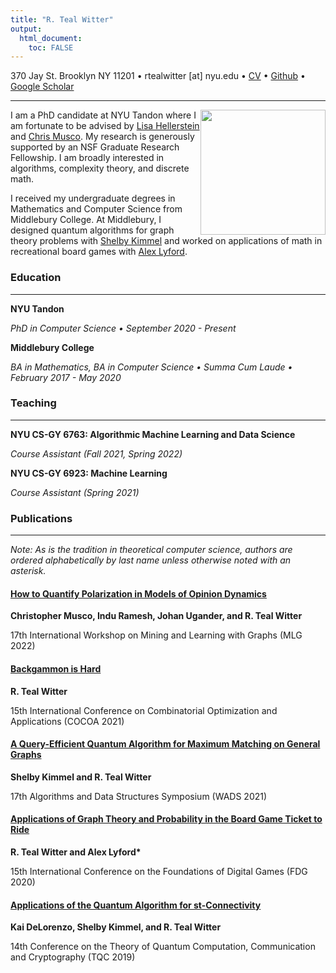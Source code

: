 ```yaml
---
title: "R. Teal Witter"
output: 
  html_document:
    toc: FALSE
---
```


370 Jay St. Brooklyn NY 11201 • rtealwitter [at] nyu.edu • [CV](files/cv.pdf) • [Github](https://github.com/rtealwitter) • [Google Scholar](https://scholar.google.com/citations?user=B2hIq-cAAAAJ&hl=en)

___ 

<img src="files/headshot.jpeg" style="float: right" width="200" />
I am a PhD candidate at NYU Tandon where I am fortunate to be advised 
by [Lisa Hellerstein](https://cse.engineering.nyu.edu/~hstein/) and [Chris Musco](https://www.chrismusco.com/). 
My research is generously supported by an NSF Graduate Research Fellowship. 
I am broadly interested in algorithms, complexity theory, and discrete math.

I received my undergraduate degrees in Mathematics and Computer Science from Middlebury College.
At Middlebury, I designed quantum algorithms for graph theory problems with [Shelby Kimmel](http://shelbykimmel.com/)
and worked on applications of math in recreational board games with [Alex Lyford](https://www.middlebury.edu/academics/math/faculty/node/550503).

### Education

--- 

**NYU Tandon**

*PhD in Computer Science • September 2020 - Present*

**Middlebury College**

*BA in Mathematics, BA in Computer Science • Summa Cum Laude • February 2017 - May 2020*


### Teaching

---

**NYU CS-GY 6763: Algorithmic Machine Learning and Data Science**

*Course Assistant (Fall 2021, Spring 2022)*

**NYU CS-GY 6923: Machine Learning**

*Course Assistant (Spring 2021)*

### Publications

---

*Note: As is the tradition in theoretical computer science, authors are ordered alphabetically by last name unless otherwise noted with an asterisk.*

#### [How to Quantify Polarization in Models of Opinion Dynamics](https://arxiv.org/abs/2110.11981)

**Christopher Musco, Indu Ramesh, Johan Ugander, and R. Teal Witter**

17th International Workshop on Mining and Learning with Graphs (MLG 2022)

#### [Backgammon is Hard](https://arxiv.org/abs/2106.16172)

**R. Teal Witter**

15th International Conference on Combinatorial Optimization and Applications (COCOA 2021)

#### [A Query-Efficient Quantum Algorithm for Maximum Matching on General Graphs](https://arxiv.org/abs/2010.02324)

**Shelby Kimmel and R. Teal Witter**

17th Algorithms and Data Structures Symposium (WADS 2021)

#### [Applications of Graph Theory and Probability in the Board Game Ticket to Ride](https://dl.acm.org/doi/10.1145/3402942.3402963)

**R. Teal Witter and Alex Lyford\* **

15th International Conference on the Foundations of Digital Games (FDG 2020)


#### [Applications of the Quantum Algorithm for st-Connectivity](https://arxiv.org/abs/1904.05995)

**Kai DeLorenzo, Shelby Kimmel, and R. Teal Witter**

14th Conference on the Theory of Quantum Computation, Communication and Cryptography (TQC 2019)

<br/>
